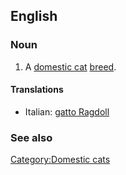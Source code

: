 ==English==

===Noun===
{{en-noun|sg=[[Ragdoll]] [[cat]]}}

# A [[domestic cat]] [[breed]].

====Translations====
{{top}}
*Italian: [[gatto Ragdoll]]
{{mid}}

{{bottom}}

===See also===
{{wikipedia|Ragdoll}}
{{commonscat|Ragdoll cats}}

[[Category:Domestic cats]]